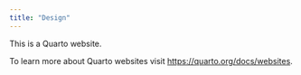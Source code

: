 ```yaml
---
title: "Design"
---
```


This is a Quarto website.

To learn more about Quarto websites visit <https://quarto.org/docs/websites>.
